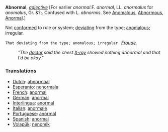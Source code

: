'''Abnormal''', ''[[adjective (part of speech)|adjective]]'' [For earlier ''anormal''.F. ''anormal'', LL. ''anormalus'' for ''anomalus'', Gr. &?;. Confused with L. ''abnormis''. See [[Anomalous]], [[Abnormous]], [[Anormal]].]

Not [[conformed]] to rule or system; [[deviating]] from the type; [[anomalous]]; irregular.

<code>That deviating from the type; anomalous; irregular. </code> ''[[Froude (source)|Froude]].''

:'' "The [[doctor]] said the chest [[X-ray]] showed nothing abnormal and that I'd be okay." ''

=== Translations ===
*[[Dutch]]: [[abnormaal]]
*[[Esperanto]]: [[nenormala]]
*[[French]]: [[anormal]]
*[[German]]: [[anormal]]
*[[Interlingua]]: [[anormal]]
*[[Italian]]: [[anormale]]
*[[Portuguese]]: [[anormal]]
*[[Spanish]]: [[anormal]]
*[[Volapük]]: [[nenomik]]